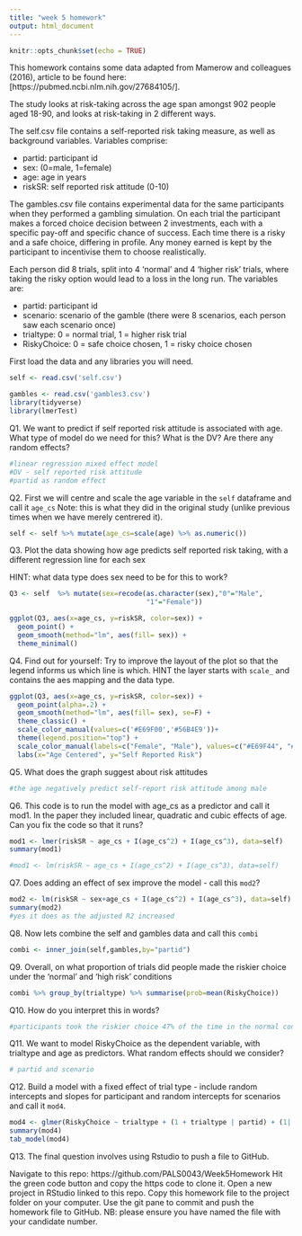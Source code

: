 ```yaml
---
title: "week 5 homework"
output: html_document
---
```


```r
knitr::opts_chunk$set(echo = TRUE)
```

This homework contains some data adapted from Mamerow and colleagues (2016), article to be found here:[https://pubmed.ncbi.nlm.nih.gov/27684105/]. 

The study looks at risk-taking across the age span amongst 902 people aged 18-90, and looks at risk-taking in 2 different ways.

The self.csv file contains a self-reported risk taking measure, as well as background variables. Variables comprise:

* partid: participant id
* sex: (0=male, 1=female)
* age: age in years
* riskSR: self reported risk attitude  (0-10)

The gambles.csv file contains experimental data for the same participants when they performed a gambling simulation. On each trial the participant makes a forced choice decision between 2 investments, each with a specific pay-off and specific chance of success. Each time there is a risky and a safe choice, differing in profile. Any money earned is kept by the participant to incentivise them to choose realistically.

Each person did 8 trials, split into 4 'normal' and 4 'higher risk' trials, where taking the risky option would lead to a loss in the long run. The variables are:

* partid: participant id
* scenario: scenario of the gamble (there were 8 scenarios, each person saw each scenario once)
* trialtype: 0 = normal trial, 1 = higher risk trial
* RiskyChoice: 0 = safe choice chosen, 1 = risky choice chosen

First load the data and any libraries you will need.
```r
self <- read.csv('self.csv') 

gambles <- read.csv('gambles3.csv') 
library(tidyverse)
library(lmerTest)

```


Q1. We want to predict if self reported risk attitude is associated with age. What type of model do we need for this? What is the DV? Are there any random effects?
```r
#linear regression mixed effect model 
#DV - self reported risk attitude
#partid as random effect
```

Q2. First we will centre and scale the age variable in the `self` dataframe and call it `age_cs` Note: this is what they did in the original study (unlike previous times when we have merely centrered it).
```r
self <- self %>% mutate(age_cs=scale(age) %>% as.numeric())
```


Q3. Plot the data showing how age predicts self reported risk taking, with a different regression line for each sex

HINT: what data type does sex need to be for this to work?
```r
Q3 <- self  %>% mutate(sex=recode(as.character(sex),"0"="Male",
                                  "1"="Female"))

ggplot(Q3, aes(x=age_cs, y=riskSR, color=sex)) +
  geom_point() + 
  geom_smooth(method="lm", aes(fill= sex)) + 
  theme_minimal()
```

Q4. Find out for yourself: Try to improve the layout of the plot so that the legend informs us which line is which. HINT the layer starts with `scale_` and contains the aes mapping and the data type.

```r
ggplot(Q3, aes(x=age_cs, y=riskSR, color=sex)) +
  geom_point(alpha=.2) + 
  geom_smooth(method="lm", aes(fill= sex), se=F) + 
  theme_classic() + 
  scale_color_manual(values=c('#E69F00','#56B4E9'))+
  theme(legend.position="top") +
  scale_color_manual(labels=c("Female", "Male"), values=c("#E69F44", "#52B4E9")) + 
  labs(x="Age Centered", y="Self Reported Risk")
```

Q5. What does the graph suggest about risk attitudes
```r
#the age negatively predict self-report risk attitude among male
```


Q6. This code is to run the model with age_cs as a predictor and call it mod1. In the paper they included linear, quadratic and cubic effects of age.
Can you fix the code so that it runs?
```r
mod1 <- lmer(riskSR ~ age_cs + I(age_cs^2) + I(age_cs^3), data=self)
summary(mod1)

#mod1 <- lm(riskSR ~ age_cs + I(age_cs^2) + I(age_cs^3), data=self)
```

Q7. Does adding an effect of sex improve the model - call this `mod2`? 
```r
mod2 <- lm(riskSR ~ sex+age_cs + I(age_cs^2) + I(age_cs^3), data=self)
summary(mod2) 
#yes it does as the adjusted R2 increased
```


Q8. Now lets combine the self and gambles data and call this `combi`
```r
combi <- inner_join(self,gambles,by="partid")
```

Q9. Overall, on what proportion of trials did people made the riskier choice under the 'normal' and 'high risk' conditions
```r
combi %>% group_by(trialtype) %>% summarise(prob=mean(RiskyChoice))
```

Q10. How do you interpret this in words?
```r
#participants took the riskier choice 47% of the time in the normal conditions and 38% of the time under high risk conditions 

```

Q11. We want to model RiskyChoice as the dependent variable, with trialtype and age as predictors. What random effects should we consider?
```r
# partid and scenario
```


Q12. Build a model with a fixed effect of trial type - include random intercepts and slopes for participant and random intercepts for scenarios and call it `mod4`. 

```r
mod4 <- glmer(RiskyChoice ~ trialtype + (1 + trialtype | partid) + (1| scenario), data=combi, family = "binomial")
summary(mod4)
tab_model(mod4)
```

Q13. The final question involves using Rstudio to push a file to GitHub.

Navigate to this repo: https://github.com/PALS0043/Week5Homework
Hit the green code button and copy the https code to clone it.
Open a new project in RStudio linked to this repo.
Copy this homework file to the project folder on your computer.
Use the git pane to commit and push the homework file to GitHub.
NB: please ensure you have named the file with your candidate number.

